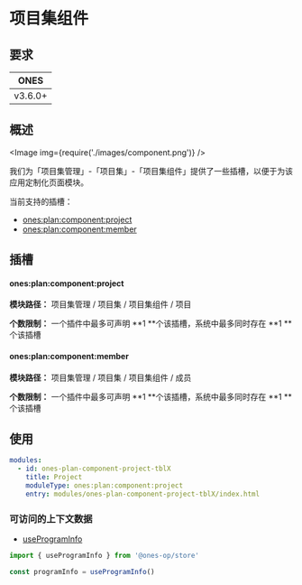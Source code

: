 # 项目集组件

## 要求

|  ONES   |
| :-----: |
| v3.6.0+ |

## 概述

<Image img={require('./images/component.png')} />

我们为「项目集管理」-「项目集」-「项目集组件」提供了一些插槽，以便于为该应用定制化页面模块。

当前支持的插槽：

- [ones:plan:component:project](#onesplancomponentproject)
- [ones:plan:component:member](#onesplancomponentmember)

## 插槽

#### ones:plan:component:project

**模块路径：** 项目集管理 / 项目集 / 项目集组件 / 项目

**个数限制：** 一个插件中最多可声明 **1 **个该插槽，系统中最多同时存在 **1 **个该插槽

#### ones:plan:component:member

**模块路径：** 项目集管理 / 项目集 / 项目集组件 / 成员

**个数限制：** 一个插件中最多可声明 **1 **个该插槽，系统中最多同时存在 **1 **个该插槽

## 使用

```yaml
modules:
  - id: ones-plan-component-project-tblX
    title: Project
    moduleType: ones:plan:component:project
    entry: modules/ones-plan-component-project-tblX/index.html
```

### 可访问的上下文数据

- [useProgramInfo](../../../../../reference/packages/store/store.md#useProgramInfo)

```ts
import { useProgramInfo } from '@ones-op/store'

const programInfo = useProgramInfo()
```
